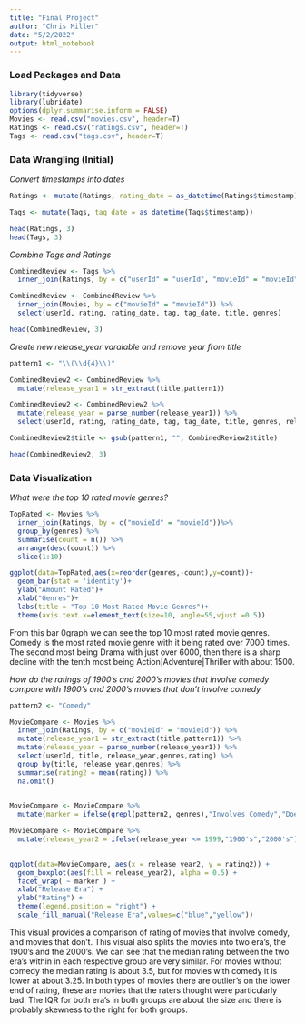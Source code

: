 ```yaml
---
title: "Final Project"
author: "Chris Miller"
date: "5/2/2022"
output: html_notebook
---
```


### Load Packages and Data

```r
library(tidyverse)
library(lubridate)
options(dplyr.summarise.inform = FALSE)
Movies <- read.csv("movies.csv", header=T)
Ratings <- read.csv("ratings.csv", header=T)
Tags <- read.csv("tags.csv", header=T)
```

### Data Wrangling (Initial)

*Convert timestamps into dates*

```r
Ratings <- mutate(Ratings, rating_date = as_datetime(Ratings$timestamp))

Tags <- mutate(Tags, tag_date = as_datetime(Tags$timestamp))

head(Ratings, 3)
head(Tags, 3)
```

*Combine Tags and Ratings*

```r
CombinedReview <- Tags %>%
  inner_join(Ratings, by = c("userId" = "userId", "movieId" = "movieId")) 

CombinedReview <- CombinedReview %>%
  inner_join(Movies, by = c("movieId" = "movieId")) %>%
  select(userId, rating, rating_date, tag, tag_date, title, genres)

head(CombinedReview, 3)
```

*Create new release_year varaiable and remove year from title*

```r
pattern1 <- "\\(\\d{4}\\)"

CombinedReview2 <- CombinedReview %>%
  mutate(release_year1 = str_extract(title,pattern1))

CombinedReview2 <- CombinedReview2 %>%
  mutate(release_year = parse_number(release_year1)) %>%
  select(userId, rating, rating_date, tag, tag_date, title, genres, release_year)

CombinedReview2$title <- gsub(pattern1, "", CombinedReview2$title)

head(CombinedReview2, 3)
```

### Data Visualization

*What were the top 10 rated movie genres?*

```r
TopRated <- Movies %>%
  inner_join(Ratings, by = c("movieId" = "movieId"))%>%
  group_by(genres) %>%
  summarise(count = n()) %>%
  arrange(desc(count)) %>%
  slice(1:10)

ggplot(data=TopRated,aes(x=reorder(genres,-count),y=count))+
  geom_bar(stat = 'identity')+
  ylab("Amount Rated")+
  xlab("Genres")+
  labs(title = "Top 10 Most Rated Movie Genres")+
  theme(axis.text.x=element_text(size=10, angle=55,vjust =0.5))

```

From this bar 0graph we can see the top 10 most rated movie genres. Comedy is the most rated movie genre with it being rated over 7000 times. The second most being Drama with just over 6000, then there is a sharp decline with the tenth most being Action|Adventure|Thriller with about 1500.

*How do the ratings of 1900's and 2000's movies that involve comedy compare with 1900's and 2000's movies that don't involve comedy*

```r
pattern2 <- "Comedy"

MovieCompare <- Movies %>%
  inner_join(Ratings, by = c("movieId" = "movieId")) %>%
  mutate(release_year1 = str_extract(title,pattern1)) %>%
  mutate(release_year = parse_number(release_year1)) %>%
  select(userId, title, release_year,genres,rating) %>%
  group_by(title, release_year,genres) %>%
  summarise(rating2 = mean(rating)) %>%
  na.omit()
  

MovieCompare <- MovieCompare %>%
  mutate(marker = ifelse(grepl(pattern2, genres),"Involves Comedy","Does Not Involve Comedy"))

MovieCompare <- MovieCompare %>%
  mutate(release_year2 = ifelse(release_year <= 1999,"1900's","2000's"))
  

ggplot(data=MovieCompare, aes(x = release_year2, y = rating2)) + 
  geom_boxplot(aes(fill = release_year2), alpha = 0.5) + 
  facet_wrap( ~ marker ) +
  xlab("Release Era") + 
  ylab("Rating") + 
  theme(legend.position = "right") +
  scale_fill_manual("Release Era",values=c("blue","yellow"))

```

This visual provides a comparison of rating of movies that involve comedy, and movies that don't. This visual also splits the movies into two era's, the 1900's and the 2000's. We can see that the median rating between the two era's within in each respective group are very similar. For movies without comedy the median rating is about 3.5, but for movies with comedy it is lower at about 3.25. In both types of movies there are outlier's on the lower end of rating, these are movies that the raters thought were particularly bad. The IQR for both era's in both groups are about the size and there is probably skewness to the right for both groups.